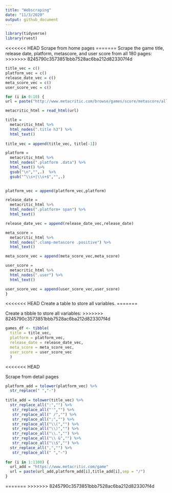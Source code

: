 ```yaml
---
title: "Webscraping"
date: "11/3/2020"
output: github_document
---
```


```r
library(tidyverse)
library(rvest)
```

<<<<<<< HEAD
Scrape from home pages
=======
Scrape the game title, release date, platform, metascore, and user score from all 180 pages:
>>>>>>> 8245790c3573851bbb7528ac6ba212d823307f4d

```r
title_vec = c()
platform_vec = c()
release_date_vec = c()
meta_score_vec = c()
user_score_vec = c()

for (i in 0:10) {
url = paste("http://www.metacritic.com/browse/games/score/metascore/all/psvita/filtered?view=detailed&page=", i, sep = "")

metacritic_html = read_html(url)

title =
  metacritic_html %>% 
  html_nodes(".title h3") %>% 
  html_text()
  
title_vec = append(title_vec, title[-1])

platform = 
  metacritic_html %>% 
  html_nodes(".platform .data") %>% 
  html_text() %>% 
  gsub("\n","",.)  %>% 
  gsub("^\\s+|\\s+$","",.) 
  

platform_vec = append(platform_vec,platform)

release_date = 
  metacritic_html %>% 
  html_nodes(".platform+ span") %>% 
  html_text()

release_date_vec = append(release_date_vec,release_date)

meta_score = 
  metacritic_html %>% 
  html_nodes(".clamp-metascore .positive") %>% 
  html_text()

meta_score_vec = append(meta_score_vec,meta_score)

user_score = 
  metacritic_html %>% 
  html_nodes(".user") %>% 
  html_text()

user_score_vec = append(user_score_vec,user_score)
}


```

<<<<<<< HEAD
Create a table to store all variables.
=======

Create a tibble to store all variables:
>>>>>>> 8245790c3573851bbb7528ac6ba212d823307f4d

```r
games_df <- tibble(
  title = title_vec,
  platform = platform_vec,
  release_date = release_date_vec,
  meta_score = meta_score_vec,
  user_score = user_score_vec
  )
```
<<<<<<< HEAD

Scrape from detail pages

```r
platform_add = tolower(platform_vec) %>% 
  str_replace(" ","-")
  
title_add = tolower(title_vec) %>% 
  str_replace_all(":","") %>% 
   str_replace_all("'","") %>% 
   str_replace_all(" /","") %>% 
   str_replace_all(";","") %>% 
   str_replace_all("\\(","") %>% 
   str_replace_all("\\)","") %>% 
   str_replace_all("\\.","") %>% 
   str_replace_all("\\ &","") %>%
   str_replace_all("\\$","") %>% 
  str_replace_all(",","") %>% 
   str_replace_all(" ","-")  
 
for (i in 1:1100) {
  url_add = "https://www.metacritic.com/game"
  url = paste(url_add,platform_add[i],title_add[i],sep = "/")
}
```



=======
>>>>>>> 8245790c3573851bbb7528ac6ba212d823307f4d
